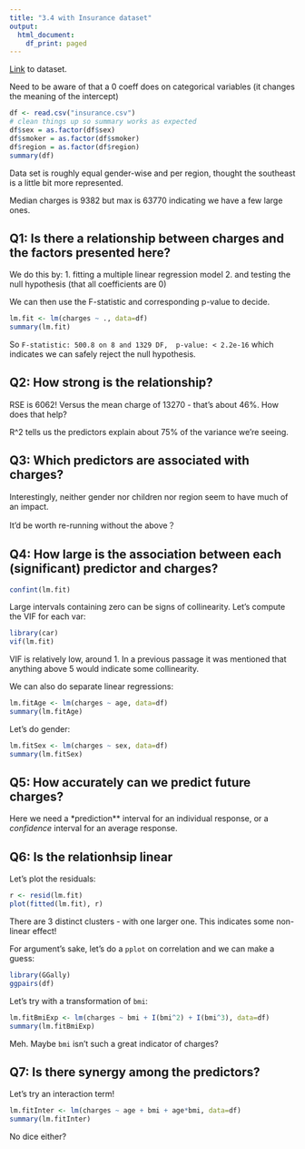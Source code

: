 ```yaml
---
title: "3.4 with Insurance dataset"
output:
  html_document:
    df_print: paged
---
```


[Link](https://www.kaggle.com/datasets/mirichoi0218/insurance/) to dataset.

Need to be aware of that a 0 coeff does on categorical variables (it changes the meaning of the intercept)

```r
df <- read.csv("insurance.csv")
# clean things up so summary works as expected
df$sex = as.factor(df$sex)
df$smoker = as.factor(df$smoker)
df$region = as.factor(df$region)
summary(df)
```
Data set is roughly equal gender-wise and per region, thought the southeast is a little bit more represented.

Median charges is 9382 but max is 63770 indicating we have a few large ones.

## Q1: Is there a relationship between charges and the factors presented here?

We do this by:
 1. fitting a multiple linear regression model
 2. and testing the null hypothesis (that all coefficients are 0)
 
We can then use the F-statistic and corresponding p-value to decide.

```r
lm.fit <- lm(charges ~ ., data=df)
summary(lm.fit)
```

So `F-statistic: 500.8 on 8 and 1329 DF,  p-value: < 2.2e-16` which indicates we can safely reject the null hypothesis.

## Q2: How strong is the relationship?

RSE is 6062! Versus the mean charge of 13270 - that's about 46%. How does that help?

R^2 tells us the predictors explain about 75% of the variance we're seeing.

## Q3: Which predictors are associated with charges?

Interestingly, neither gender nor children nor region seem to have much of an impact.

It'd be worth re-running without the above？

## Q4: How large is the association between each (significant) predictor and charges?

```r
confint(lm.fit)
```
Large intervals containing zero can be signs of collinearity. Let's compute the VIF for each var:

```r
library(car)
vif(lm.fit)
```
VIF is relatively low, around 1. In a previous passage it was mentioned that anything above 5 would indicate some collinearity.

We can also do separate linear regressions:

```r
lm.fitAge <- lm(charges ~ age, data=df)
summary(lm.fitAge)
```

Let's do gender:

```r
lm.fitSex <- lm(charges ~ sex, data=df)
summary(lm.fitSex)
```

## Q5: How accurately can we predict future charges?

Here we need a *prediction** interval for an individual response, or a *confidence* interval for an average response.

## Q6: Is the relationhsip linear

Let's plot the residuals:

```r
r <- resid(lm.fit)
plot(fitted(lm.fit), r)
```
There are 3 distinct clusters - with one larger one. This indicates some non-linear effect!

For argument's sake, let's do a `pplot` on correlation and we can make a guess:

```r
library(GGally)
ggpairs(df)
```

Let's try with a transformation of `bmi`:

```r
lm.fitBmiExp <- lm(charges ~ bmi + I(bmi^2) + I(bmi^3), data=df)
summary(lm.fitBmiExp)
```
Meh. Maybe `bmi` isn't such a great indicator of charges?

## Q7: Is there synergy among the predictors?

Let's try an interaction term!

```r
lm.fitInter <- lm(charges ~ age + bmi + age*bmi, data=df)
summary(lm.fitInter)
```
No dice either?